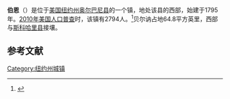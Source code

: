 {{Infobox settlement
|official_name            = 伯恩
|settlement_type          = 镇
|nickname                 = 
|motto                    = The center of the Helderbergs, "It's all down hill from here"<ref>{{cite web |url=http://berneny.org/ |title=BerneNY |publisher=BerneNY |date= |accessdate=2010-12-04 |archive-date=2010-11-28 |archive-url=https://web.archive.org/web/20101128071514/http://berneny.org/ |dead-url=no }}</ref>

<!-- Images -->
|image_skyline            = 
|imagesize                = 
|image_caption            = 
|image_flag               = 
|image_seal               = 

<!-- Maps -->
|image_map                 = Albany County New York incorporated and unincorporated areas Berne highlighted.svg
|mapsize                  = 300px
|map_caption              =

<!-- Location -->
|coordinates_region       = US-NY
|subdivision_type         = [[国家|国家]]
|subdivision_name         = [[美国|美国]]
|subdivision_type1        = [[美国行政区划|州]]
|subdivision_name1        = [[纽约州|纽约州]]
|subdivision_type2        = [[纽约州行政区划|县]]
|subdivision_name2        = [[奥尔巴尼县_(纽约州)|奥尔巴尼县]]
|established_title        = 
|established_date         = 

<!-- Area -->
|unit_pref  =  Imperial
|area_footnotes           = 
|area_magnitude           = 
|area_total_km2           = 167.7
|area_land_km2            = 166.1
|area_water_km2           = 1.6
|area_total_sq_mi         = 64.8
|area_land_sq_mi          = 64.1
|area_water_sq_mi         = 0.6

<!-- Population -->
|population_as_of         = [[2010年美国人口普查|2010]]
|population_footnotes     = 
|population_total         = 2,794
|population_density_km2   = 17.1
|population_density_sq_mi = 43.6

<!-- General information -->
|timezone                 = [[美国东部时间|美国东部时间]]
|utc_offset               = -5
|timezone_DST             = EDT
|utc_offset_DST           = -4
|elevation_footnotes      = 
|elevation_m              = 410
|elevation_ft             = 1345
|latd = 42 |latm = 35 |lats = 50 |latNS = N
|longd = 74 |longm = 7 |longs = 25 |longEW = W

<!-- Area/postal codes & others -->
|postal_code_type         = [[美国邮政编码|邮政编码]]
|postal_code              = 12023
|area_code                = [[美国电话区号518|518]]
|website                  = 
|footnotes                = 
}}
'''伯恩'''（{{lang-en|Berne}}）是位于[[美国|美国]][[纽约州|纽约州]][[奥尔巴尼县_(纽约州)|奥尔巴尼县]]的一个镇，地处该县的西部，始建于1795年。[[2010年美国人口普查|2010年美国人口普查]]时，该镇有2794人。<ref name>{{cite web|url=http://factfinder2.census.gov|publisher=[[United_States_Census_Bureau|United States Census Bureau]]|title=American FactFinder|accessdate=2020-09-19|archive-date=2013-09-11|archive-url=https://web.archive.org/web/20130911234518/http://factfinder2.census.gov/|dead-url=no}}</ref>贝尔讷占地64.8平方英里，西部与[[斯科哈里县_(纽约州)|斯科哈里县]]接壤。

== 参考文献 ==
{{reflist}}

{{NY-stub}}
[[Category:纽约州城镇|Category:纽约州城镇]]